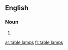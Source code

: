 ==English==

===Noun===
{{head|en}}

# {{plural of|table lamp}}

[[ar:table lamps]]
[[fr:table lamps]]